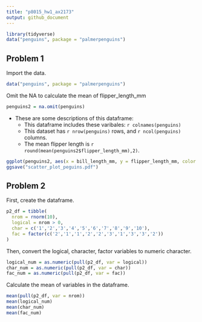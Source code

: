 ```yaml
---
title: "p8015_hw1_ax2173"
output: github_document
---
```


```r
library(tidyverse)
data("penguins", package = "palmerpenguins")
```

## Problem 1

Import the data.

```r
data("penguins", package = "palmerpenguins")
```

Omit the NA to calculate the mean of flipper_length_mm

```r
penguins2 = na.omit(penguins)
```

* These are some descriptions of this dataframe:
  * This dataframe includes these varibales: `r colnames(penguins)`
  * This dataset has `r nrow(penguins)` rows, and  `r ncol(penguins)` columns.
  * The mean flipper length is `r round(mean(penguins2$flipper_length_mm),2)`.
  
```r
ggplot(penguins2, aes(x = bill_length_mm, y = flipper_length_mm, color = species)) + geom_point()
ggsave("scatter_plot_peguins.pdf")
```



## Problem 2

First, create the dataframe.

```r
p2_df = tibble(
  nrom = rnorm(10),
  logical = nrom > 0,
  char = c('1','2','3','4','5','6','7','8','9','10'),
  fac = factor(c('2','1','1','2','2','3','1','3','3','2'))
)
```

Then, convert the logical, character, factor variables to numeric character.

```r
logical_num = as.numeric(pull(p2_df, var = logical))
char_num = as.numeric(pull(p2_df, var = char))
fac_num = as.numeric(pull(p2_df, var = fac))
```

Calculate the mean of variables in the dataframe.

```r
mean(pull(p2_df, var = nrom))
mean(logical_num)
mean(char_num)
mean(fac_num)
```
